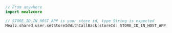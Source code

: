 ```swift
// From anywhere
import mealzcore

// STORE_ID_IN_HOST_APP is your store id, type String is expected
Mealz.shared.user.setStoreIdWithCallBack(storeId: STORE_ID_IN_HOST_APP){ _ in /** action to execute one mealz store has been fetch and set can be a redirection */}
```
